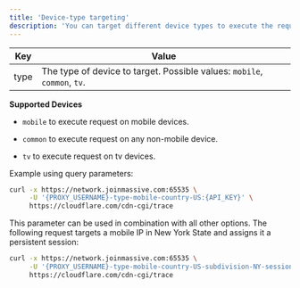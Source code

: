 ```yaml
---
title: 'Device-type targeting'
description: 'You can target different device types to execute the request on.'
---
```


| Key  | Value                                                                    |
| ---- | ------------------------------------------------------------------------ |
| type | The type of device to target. Possible values: `mobile`, `common`, `tv`. |

**Supported Devices**

* `mobile` to execute request on mobile devices.

* `common` to execute request on any non-mobile device.

* `tv` to execute request on tv devices.

Example using query parameters:

```bash
curl -x https://network.joinmassive.com:65535 \
     -U '{PROXY_USERNAME}-type-mobile-country-US:{API_KEY}' \
     https://cloudflare.com/cdn-cgi/trace
```

This parameter can be used in combination with all other options. The following request targets a mobile IP in New York State and assigns it a persistent session:

```bash
curl -x https://network.joinmassive.com:65535 \
     -U '{PROXY_USERNAME}-type-mobile-country-US-subdivision-NY-session-1:{API_KEY}' \
     https://cloudflare.com/cdn-cgi/trace
```